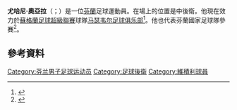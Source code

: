 {{short description|Finnish footballer}}
{{Use dmy dates|date=March 2021}}
{{Infobox football biography
| name= 尤哈尼·奧亞拉 <br/>Juhani Ojala
| image = Juhani Ojala 2012.jpg
| image_size =
| caption = 奥亚拉于2012年
| fullname =
| birth_date = {{Birth date and age|df=yes|1989|6|19}}
| birth_place = [[芬蘭|芬蘭]][[萬塔|萬塔]]<ref>{{Cite web |url=http://hjk.fi/joukkueet/miehet/joukkue?action=show&id=166&t=1 |title=HJK Profile |access-date=2021-12-05 |archive-date=2017-11-07 |archive-url=https://web.archive.org/web/20171107011002/https://www.hjk.fi/joukkueet/miehet/joukkue?action=show&id=166&t=1 }}</ref>
| height = 1.91 m
| position    = [[中後衛|中後衛]]
| currentclub = [[马瑟韦尔足球俱乐部|马瑟韦尔]]
| clubnumber  = 14
| youthyears1 = 
| youthclubs1 = VJS
| years1 = 2008–2009
| clubs1 = {{link-en|庫魯比04|Klubi-04}}
| caps1 = 14
| goals1 = 1
| years2 = 2009–2011
| clubs2 = [[HJK赫尔辛基|HJK赫尔辛基]]
| caps2 = 41
| goals2 = 1
| years3 = 2011–2013
| clubs3 = [[伯爾尼年輕人體育俱樂部|年青人]]
| caps3 = 23
| goals3 = 0
| years4 = 2013–2016
| clubs4 = [[格羅茲尼捷列克足球俱樂部|格罗兹尼捷列克]]
| caps4 = 24
| goals4 = 0
| years5 = 2015
| clubs5 = → [[HJK赫尔辛基|HJK赫尔辛基]] (外借)
| caps5 = 4
| goals5 = 0
| years6 = 2016
| clubs6 = [[施拿祖基足球會|施拿祖基]]
| caps6 = 9
| goals6 = 0
| years7 = 2017–2019
| clubs7 = [[赫根足球會|赫根]]
| caps7 = 32
| goals7 = 4
| years8 = 2019–2021
| clubs8 = [[維積利足球俱樂部|維積利]]
| caps8 = 45
| goals8 = 3
| years9 = 2021–
| clubs9 = [[马瑟韦尔足球俱乐部|马瑟韦尔]]
| caps9 = 10
| goals9 = 1
| nationalyears1 =       
| nationalteam1 = 芬蘭U19
| nationalcaps1 = 1
| nationalgoals1 = 0
| nationalyears2 =       
| nationalteam2 = 芬蘭U20
| nationalcaps2 = 3
| nationalgoals2 = 0
| nationalyears3 =       
| nationalteam3 = [[芬蘭21歲以下國家足球隊|芬蘭U21]]
| nationalcaps3 = 9
| nationalgoals3 = 0
| nationalyears4 = 2011–
| nationalteam4 = [[芬蘭國家足球隊|芬蘭]]
| nationalcaps4 = 31
| nationalgoals4 = 1
| medaltemplates = 
| pcupdate = 2021年11月29日 (UTC)
| ntupdate = 2021年7月29日 (UTC)
}}

'''尤哈尼·奧亞拉'''（{{lang-fi|Juhani Ojala}}；{{bd|1989年|6月19日}}）是一位[[芬蘭|芬蘭]]足球運動員。在場上的位置是中後衛。他現在效力於[[蘇格蘭足球超級聯賽|蘇格蘭足球超級聯賽]]球隊[[马瑟韦尔足球俱乐部|马瑟韦尔足球俱乐部]]<ref>{{Cite web |url=http://www.fc-terek.ru/news/?id=363 |title=存档副本 |accessdate=2015-06-04 |archive-date=2015-09-24 |archive-url=https://web.archive.org/web/20150924010913/http://www.fc-terek.ru/news/?id=363 |dead-url=no }}</ref>。他也代表芬蘭國家足球隊參賽<ref>{{cite news|url=http://yle.fi/urheilu/musta_hetki_koitui_suomen_kohtaloksi/5453260|title=Musta hetki koitui Suomen kohtaloksi|date=15 November 2011|accessdate=2 January 2015|publisher=YLE Urheilu|language=fi|deadurl=yes|archiveurl=https://web.archive.org/web/20160305142712/http://yle.fi/urheilu/musta_hetki_koitui_suomen_kohtaloksi/5453260|archivedate=2016年3月5日}}</ref>。

==參考資料==
{{Reflist}}

{{DEFAULTSORT:Ojala, Juhani}}
[[Category:芬兰男子足球运动员|Category:芬兰男子足球运动员]]
[[Category:足球後衛|Category:足球後衛]]
[[Category:維積利球員|Category:維積利球員]]